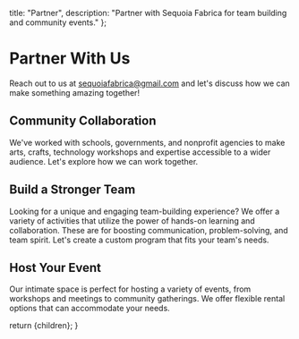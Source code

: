   title: "Partner",
  description: "Partner with Sequoia Fabrica for team building and community events."
};

# Partner With Us

Reach out to us at <a href={urlConstants.mailto}>sequoiafabrica@gmail.com</a> and let's discuss how we can make something amazing together!

## Community Collaboration

We've worked with schools, governments, and nonprofit agencies to make arts, crafts, technology workshops and expertise accessible to a wider audience. Let's explore how we can work together.

## Build a Stronger Team

Looking for a unique and engaging team-building experience? We offer a variety of activities that utilize the power of hands-on learning and collaboration. These are for boosting communication, problem-solving, and team spirit. Let's create a custom program that fits your team's needs.

## Host Your Event

Our intimate space is perfect for hosting a variety of events, from workshops and meetings to community gatherings. We offer flexible rental options that can accommodate your needs.

  return <DocumentLayout metadata={metadata}>{children}</DocumentLayout>;
}